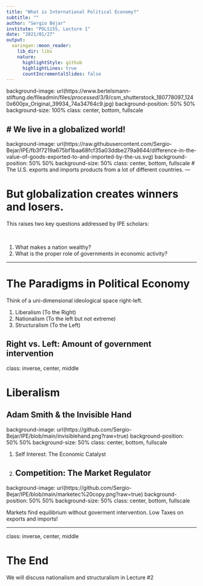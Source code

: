 ```yaml
---
title: "What is International Political Economy?"
subtitle: ""
author: "Sergio Béjar"
institute: "POLS155, Lecture 1"
date: "2021/01/27"
output:
  xaringan::moon_reader:
    lib_dir: libs
    nature:
      highlightStyle: github
      highlightLines: true
      countIncrementalSlides: false
---
```


background-image: url(https://www.bertelsmann-stiftung.de/fileadmin/files/_processed_/3/9/csm_shutterstock_180778097_1240x600px_Original_39934_74a34764c9.jpg)
background-position: 50% 50%
background-size: 100%
class: center, bottom, fullscale

# We live in a globalized world!
---

background-image: url(https://raw.githubusercontent.com/Sergio-Bejar/IPE/fb3f7219a675bf1baa68fcf35a03ddbe279a8644/difference-in-the-value-of-goods-exported-to-and-imported-by-the-us.svg)
background-position: 50% 50%
background-size: 50%
class: center, bottom, fullscale
# The U.S. exports and imports products from a lot of different countries. 
---

# But globalization creates **winners and losers.**  

This raises two key questions addressed by IPE scholars:

<br>

1. What makes a nation wealthy?
2. What is the proper role of governments in economic activity? 

---

# The Paradigms in Political Economy 

Think of a uni-dimensional ideological space right-left.

1. Liberalism (To the Right)
2. Nationalism (To the left but not extreme)
3. Structuralism (To the Left)

Right vs. Left:  Amount of government intervention
---
class: inverse, center, middle

# Liberalism 

Adam Smith & the Invisible Hand
---

background-image: url(https://github.com/Sergio-Bejar/IPE/blob/main/invisiblehand.png?raw=true)
background-position: 50% 50%
background-size: 50%
class: center, bottom, fullscale

1. Self Interest:  The Economic Catalyst 
2. Competition: The Market Regulator
---

background-image: url(https://github.com/Sergio-Bejar/IPE/blob/main/marketec%20copy.png?raw=true)
background-position: 50% 50%
background-size: 50%
class: center, bottom, fullscale

Markets find equilibrium without goverment intervention.  Low Taxes on exports and imports!  


---
class: inverse, center, middle

# The End 

We will discuss nationalism and structuralism in Lecture #2




